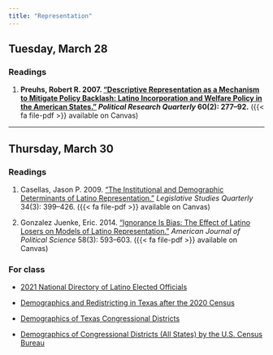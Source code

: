 ```yaml
---
title: "Representation"
---
```


## Tuesday, March 28

### Readings 

1. **Preuhs, Robert R. 2007. ["Descriptive Representation as a Mechanism to Mitigate Policy Backlash: Latino Incorporation and Welfare Policy in the American States."](https://doi.org/10.1177/1065912907301981) *Political Research Quarterly* 60(2): 277–92.** ({{< fa file-pdf >}} available on Canvas)

---


## Thursday, March 30

### Readings 

1. Casellas, Jason P. 2009. ["The Institutional and Demographic Determinants of Latino Representation."](https://doi.org/10.3162/036298009788897781) *Legislative Studies Quarterly* 34(3): 399–426. ({{< fa file-pdf >}} available on Canvas)

2. Gonzalez Juenke, Eric. 2014. ["Ignorance Is Bias: The Effect of Latino Losers on Models of Latino Representation."](https://doi.org/10.1111/ajps.12092) *American Journal of Political Science* 58(3): 593–603. ({{< fa file-pdf >}} available on Canvas)


### For class

* [2021 National Directory of Latino Elected Officials](https://naleo.org/wp-content/uploads/2022/01/2021-National-Directory-Latino-Elected-Officials.pdf)

* [Demographics and Redistricting in Texas after the 2020 Census](https://www.texastribune.org/2021/12/08/texas-redistricting-demographics-elections/)

* [Demographics of Texas Congressional Districts](https://statisticalatlas.com/congressional-district/Texas/Congressional-District-20/Race-and-Ethnicity#figure/congressional-district-in-texas/hispanic)

* [Demographics of Congressional Districts (All States) by the U.S. Census Bureau](https://www.census.gov/mycd/?st=48&cd=34)



 
